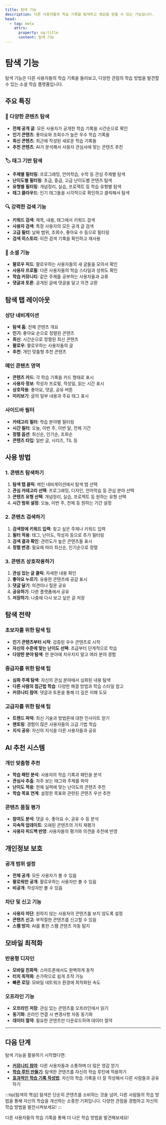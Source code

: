 ```yaml
---
title: 탐색 기능
description: 다른 사용자들의 학습 기록을 탐색하고 영감을 얻을 수 있는 기능입니다.
head:
  - tag: meta
    attrs:
      property: og:title
      content: 탐색 기능
---
```


# 탐색 기능

탐색 기능은 다른 사용자들의 학습 기록을 둘러보고, 다양한 관점의 학습 방법을 발견할 수 있는 소셜 학습 플랫폼입니다.

## 주요 특징

### 🌟 다양한 콘텐츠 탐색
- **전체 공개 글**: 모든 사용자가 공개한 학습 기록을 시간순으로 확인
- **인기 콘텐츠**: 좋아요와 조회수가 높은 우수 학습 기록들
- **최신 콘텐츠**: 최근에 작성된 새로운 학습 기록들
- **추천 콘텐츠**: AI가 분석해서 사용자 관심사에 맞는 콘텐츠 추천

### 🏷️ 태그 기반 탐색
- **주제별 필터링**: 프로그래밍, 언어학습, 수학 등 관심 주제별 탐색
- **난이도별 필터링**: 초급, 중급, 고급 난이도별 콘텐츠 탐색
- **유형별 필터링**: 개념정리, 실습, 프로젝트 등 학습 유형별 탐색
- **태그 클라우드**: 인기 태그들을 시각적으로 확인하고 클릭해서 탐색

### 🔍 강력한 검색 기능
- **키워드 검색**: 제목, 내용, 태그에서 키워드 검색
- **사용자 검색**: 특정 사용자의 모든 공개 글 검색
- **고급 필터**: 날짜 범위, 조회수, 좋아요 수 등으로 필터링
- **검색 히스토리**: 이전 검색 기록을 확인하고 재사용

### 👥 소셜 기능
- **팔로우 피드**: 팔로우하는 사용자들의 새 글들을 모아서 확인
- **사용자 프로필**: 다른 사용자들의 학습 스타일과 성취도 확인
- **학습 커뮤니티**: 같은 주제를 공부하는 사용자들과 교류
- **댓글과 토론**: 공개된 글에 댓글을 달고 의견 교환

## 탐색 탭 레이아웃

### 상단 네비게이션
- **탐색 홈**: 전체 콘텐츠 개요
- **인기**: 좋아요 순으로 정렬된 콘텐츠
- **최신**: 시간순으로 정렬된 최신 콘텐츠
- **팔로우**: 팔로우하는 사용자들의 글
- **추천**: 개인 맞춤형 추천 콘텐츠

### 메인 콘텐츠 영역
- **콘텐츠 카드**: 각 학습 기록을 카드 형태로 표시
- **사용자 정보**: 작성자 프로필, 작성일, 읽는 시간 표시
- **상호작용**: 좋아요, 댓글, 공유 버튼
- **미리보기**: 글의 일부 내용과 주요 태그 표시

### 사이드바 필터
- **카테고리 필터**: 학습 분야별 필터링
- **시간 필터**: 오늘, 이번 주, 이번 달, 전체 기간
- **정렬 옵션**: 최신순, 인기순, 조회순
- **콘텐츠 타입**: 일반 글, 시리즈, TIL 등

## 사용 방법

### 1. 콘텐츠 탐색하기
1. **탐색 탭 클릭**: 메인 네비게이션에서 탐색 탭 선택
2. **관심 카테고리 선택**: 프로그래밍, 디자인, 언어학습 등 관심 분야 선택
3. **콘텐츠 유형 선택**: 개념정리, 실습, 프로젝트 등 원하는 유형 선택
4. **시간 범위 설정**: 오늘, 이번 주, 전체 등 원하는 기간 설정

### 2. 콘텐츠 검색하기
1. **검색창에 키워드 입력**: 찾고 싶은 주제나 키워드 입력
2. **필터 적용**: 태그, 난이도, 작성자 등으로 추가 필터링
3. **검색 결과 확인**: 관련도가 높은 콘텐츠들 표시
4. **정렬 변경**: 필요에 따라 최신순, 인기순으로 정렬

### 3. 콘텐츠 상호작용하기
1. **관심 있는 글 클릭**: 자세한 내용 확인
2. **좋아요 누르기**: 유용한 콘텐츠에 공감 표시
3. **댓글 달기**: 의견이나 질문 공유
4. **공유하기**: 다른 플랫폼에서 공유
5. **저장하기**: 나중에 다시 보고 싶은 글 저장

## 탐색 전략

### 초보자를 위한 탐색 팁
- **인기 콘텐츠부터 시작**: 검증된 우수 콘텐츠로 시작
- **자신의 수준에 맞는 난이도 선택**: 초급부터 단계적으로 학습
- **다양한 분야 탐색**: 한 분야에 치우치지 말고 여러 분야 경험

### 중급자를 위한 탐색 팁
- **심화 주제 탐색**: 자신의 관심 분야에서 심화된 내용 탐색
- **다른 사람의 접근법 학습**: 다양한 해결 방법과 학습 스타일 참고
- **커뮤니티 참여**: 댓글과 토론을 통해 더 깊은 이해 도모

### 고급자를 위한 탐색 팁
- **트렌드 파악**: 최신 기술과 방법론에 대한 인사이트 얻기
- **멘토링**: 경험이 많은 사용자들의 고급 기법 학습
- **지식 공유**: 자신의 지식을 다른 사용자들과 공유

## AI 추천 시스템

### 개인 맞춤형 추천
- **학습 패턴 분석**: 사용자의 학습 기록과 패턴을 분석
- **관심사 추출**: 자주 보는 태그와 주제를 파악
- **난이도 적응**: 현재 실력에 맞는 난이도의 콘텐츠 추천
- **학습 목표 연계**: 설정한 목표와 관련된 콘텐츠 우선 추천

### 콘텐츠 품질 평가
- **참여도 분석**: 댓글 수, 좋아요 수, 공유 수 등 분석
- **지속적 업데이트**: 오래된 콘텐츠의 가치 재평가
- **사용자 피드백 반영**: 사용자들의 평가와 의견을 추천에 반영

## 개인정보 보호

### 공개 범위 설정
- **전체 공개**: 모든 사용자가 볼 수 있음
- **팔로워만 공개**: 팔로우하는 사용자만 볼 수 있음
- **비공개**: 작성자만 볼 수 있음

### 차단 및 신고 기능
- **사용자 차단**: 원하지 않는 사용자의 콘텐츠를 보지 않도록 설정
- **콘텐츠 신고**: 부적절한 콘텐츠를 신고할 수 있음
- **스팸 방지**: AI를 통한 스팸 콘텐츠 자동 탐지

## 모바일 최적화

### 반응형 디자인
- **모바일 친화적**: 스마트폰에서도 완벽하게 동작
- **터치 최적화**: 손가락으로 쉽게 조작 가능
- **빠른 로딩**: 모바일 네트워크 환경에 최적화된 속도

### 오프라인 기능
- **오프라인 저장**: 관심 있는 콘텐츠를 오프라인에서 읽기
- **동기화**: 온라인 연결 시 변경사항 자동 동기화
- **데이터 절약**: 필요한 콘텐츠만 다운로드하여 데이터 절약

---

## 다음 단계

탐색 기능을 활용하기 시작했다면:

- **[커뮤니티 참여](/features/community)**: 다른 사용자들과 소통하며 더 많은 영감 얻기
- **[학습 루틴 만들기](/guides/study-routine)**: 탐색한 콘텐츠를 자신의 학습 루틴에 적용하기
- **[효과적인 학습 기록 작성법](/guides/effective-writing)**: 자신의 학습 기록을 더 잘 작성해서 다른 사람들과 공유하기

:::tip[탐색의 핵심]
탐색은 단순히 콘텐츠를 소비하는 것을 넘어, 다른 사람들의 학습 방법을 통해 자신의 학습을 개선하는 소중한 기회입니다. 다양한 관점을 경험하고 자신의 학습 방법을 발전시켜보세요!
:::

다른 사용자들의 학습 기록을 통해 더 나은 학습 방법을 발견해보세요!
